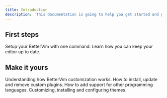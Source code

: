 ```yaml
---
title: Introduction
description: 'This documentation is going to help you get started and get a deeper understanding on how Better Vim works.'
---
```


## First steps 

<CardGroup cols={2}>
  <Card
    title="Installation"
    icon="gear"
    href="/installation"
  >
    Setup your BetterVim with one command.
  </Card>
  <Card
    title="Updating"
    icon="bolt"
    href="/updating"
  >
    Learn how you can keep your editor up to date.
  </Card>
</CardGroup>

## Make it yours

<CardGroup cols={2}>
  <Card
    title="How it works"
    icon="palette"
    href="/customization/how-it-works"
  >
    Understanding how BetterVim customization works.
  </Card>
  <Card
    title="Installing plugins"
    icon="screwdriver-wrench"
    href="/customizastion/installing-plugins"
  >
    How to install, update and remove custom plugins.
  </Card>
  <Card
    title="Installing LSPs"
    icon="code"
    href="https://mintlify.com/docs/components/accordion"
  >
    How to add support for other programming languages.
  </Card>
  <Card
    title="Themes"
    icon="palettes"
    href="https://mintlify.com/showcase"
  >
    Customizing, installing and configuring themes.
  </Card>
</CardGroup>
